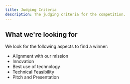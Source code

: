 ```yaml
---
title: Judging Criteria
description: The judging criteria for the competition.
---
```


## What we're looking for

We look for the following aspects to find a winner:

- Alignment with our mission
- Innovation
- Best use of technology
- Technical Feasibility
- Pitch and Presentation
